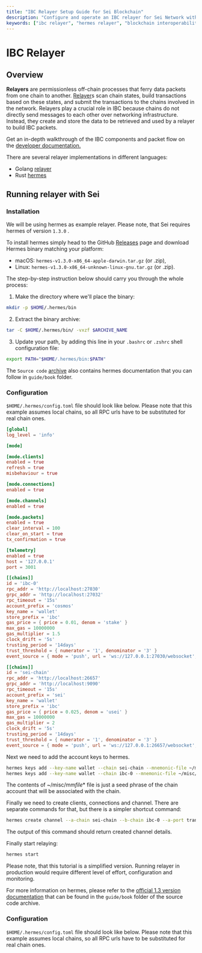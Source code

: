 ```yaml
---
title: "IBC Relayer Setup Guide for Sei Blockchain"
description: "Configure and operate an IBC relayer for Sei Network with step-by-step installation instructions for Hermes, configuration requirements, and operational guidance for reliable cross-chain communication."
keywords: ["ibc relayer", "hermes relayer", "blockchain interoperability", "sei ibc", "inter-blockchain communication", "cross-chain"]
---
```


# IBC Relayer

## Overview

**Relayers** are permissionless off-chain processes that ferry data packets from
one chain to
another. [Relayer](https://www.ibcprotocol.dev/technical-resource-catalog?category=Relayer#results)s
scan chain states, build transactions based on these states, and submit the
transactions to the chains involved in the network. Relayers play a crucial role
in IBC because chains do not directly send messages to each other over
networking infrastructure. Instead, they create and store the data to be
retrieved and used by a relayer to build IBC packets.

Get an in-depth walkthrough of the IBC components and packet flow on
the [developer documentation.](https://ibc.cosmos.network/v8/ibc/overview)

There are several relayer implementations in different languages:

- Golang [relayer](https://github.com/cosmos/relayer)
- Rust [hermes](https://hermes.informal.systems/)

## Running relayer with Sei

### Installation

We will be using hermes as example relayer. Please note, that Sei requires
hermes of version `1.3.0` .

To install hermes simply head to the
GitHub [Releases](https://github.com/informalsystems/hermes/releases) page and
download Hermes binary matching your platform:

- macOS: `hermes-v1.3.0-x86_64-apple-darwin.tar.gz` (or .zip),
- Linux: `hermes-v1.3.0-x86_64-unknown-linux-gnu.tar.gz` (or .zip).

The step-by-step instruction below should carry you through the whole process:

1. Make the directory where we'll place the binary:

```sh copy
mkdir -p $HOME/.hermes/bin
```

2. Extract the binary archive:

```sh copy
tar -C $HOME/.hermes/bin/ -vxzf $ARCHIVE_NAME
```

3. Update your path, by adding this line in your `.bashrc` or `.zshrc` shell
   configuration file:

```sh copy
export PATH="$HOME/.hermes/bin:$PATH"
```

The `Source code` [archive](https://github.com/informalsystems/hermes/archive/refs/tags/v1.3.0.tar.gz) also contains hermes documentation that you can follow in `guide/book` folder.

### Configuration

`$HOME/.hermes/config.toml` file should look like below. Please note that this example assumes local chains, so all RPC urls have to be substituted for real chain ones.

```toml copy
[global]
log_level = 'info'

[mode]

[mode.clients]
enabled = true
refresh = true
misbehaviour = true

[mode.connections]
enabled = true

[mode.channels]
enabled = true

[mode.packets]
enabled = true
clear_interval = 100
clear_on_start = true
tx_confirmation = true

[telemetry]
enabled = true
host = '127.0.0.1'
port = 3001

[[chains]]
id = 'ibc-0'
rpc_addr = 'http://localhost:27030'
grpc_addr = 'http://localhost:27032'
rpc_timeout = '15s'
account_prefix = 'cosmos'
key_name = 'wallet'
store_prefix = 'ibc'
gas_price = { price = 0.01, denom = 'stake' }
max_gas = 10000000
gas_multiplier = 1.5
clock_drift = '5s'
trusting_period = '14days'
trust_threshold = { numerator = '1', denominator = '3' }
event_source = { mode = 'push', url = 'ws://127.0.0.1:27030/websocket', batch_delay = '500ms' }

[[chains]]
id = 'sei-chain'
rpc_addr = 'http://localhost:26657'
grpc_addr = 'http://localhost:9090'
rpc_timeout = '15s'
account_prefix = 'sei'
key_name = 'wallet'
store_prefix = 'ibc'
gas_price = { price = 0.025, denom = 'usei' }
max_gas = 10000000
gas_multiplier = 2
clock_drift = '5s'
trusting_period = '14days'
trust_threshold = { numerator = '1', denominator = '3' }
event_source = { mode = 'push', url = 'ws://127.0.0.1:26657/websocket', batch_delay = '500ms' }
```

Next we need to add the account keys to hermes.

```bash copy
hermes keys add --key-name wallet --chain sei-chain --mnemonic-file ~/misc/mm_file_sei
hermes keys add --key-name wallet --chain ibc-0 --mnemonic-file ~/misc/mm_file_ibc_0
```

The contents of ~/misc/mm*file*\* file is just a seed phrase of the chain
account that will be associated with the chain.

Finally we need to create clients, connections and channel. There are separate
commands for that, but there is a simpler shortcut command:

```bash copy
hermes create channel --a-chain sei-chain --b-chain ibc-0 --a-port transfer --b-port transfer --new-client-connection
```

The output of this command should return created channel details.

Finally start relaying:

```bash copy
hermes start
```

Please note, that this tutorial is a simplified version. Running relayer in
production would require different level of effort, configuration and
monitoring.

For more information on hermes, please refer to the
[official 1.3 version documentation](https://github.com/informalsystems/hermes/archive/refs/tags/v1.3.0.tar.gz)
that can be found in the `guide/book` folder of the source code archive.

### Configuration

`$HOME/.hermes/config.toml` file should look like below. Please note that this example assumes local chains, so all RPC urls have to be substituted for real chain ones.

```
